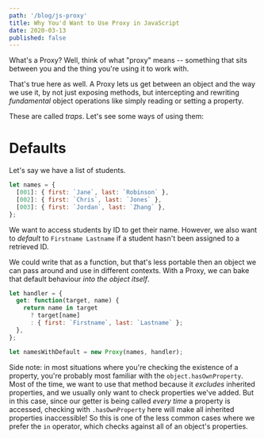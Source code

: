```yaml
---
path: '/blog/js-proxy'
title: Why You'd Want to Use Proxy in JavaScript
date: 2020-03-13
published: false
---
```


What's a Proxy? Well, think of what "proxy" means -- something that sits between you and the thing you're using it to work with.

That's true here as well. A Proxy lets us get between an object and the way we use it, by not just exposing methods, but intercepting and rewriting _fundamental_ object operations like simply reading or setting a property.

These are called _traps_. Let's see some ways of using them:

# Defaults

Let's say we have a list of students.

```js
let names = {
  [001]: { first: `Jane`, last: `Robinson` },
  [002]: { first: `Chris`, last: `Jones` },
  [003]: { first: `Jordan`, last: `Zhang` },
};
```

We want to access students by ID to get their name. However, we also want to _default_ to `Firstname Lastname` if a student hasn't been assigned to a retrieved ID.

We could write that as a function, but that's less portable then an object we can pass around and use in different contexts. With a Proxy, we can bake that default behaviour _into the object itself_.

```js
let handler = {
  get: function(target, name) {
    return name in target
      ? target[name]
      : { first: `Firstname`, last: `Lastname` };
  },
};

let namesWithDefault = new Proxy(names, handler);
```

Side note: in most situations where you're checking the existence of a property, you're probably most familiar with the `object.hasOwnProperty`. Most of the time, we want to use that method because it _excludes_ inherited properties, and we usually only want to check properties we've added. But in this case, since our getter is being called _every time_ a property is accessed, checking with `.hasOwnProperty` here will make all inherited properties inaccessible! So this is one of the less common cases where we prefer the `in` operator, which checks against all of an object's properties.
